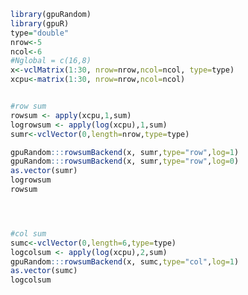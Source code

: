 <!--
%\VignetteEngine{knitr::knitr}
%\VignetteIndexEntry{logrowcolsum}
-->


```r
library(gpuRandom)
library(gpuR)
type="double"
nrow<-5
ncol<-6
#Nglobal = c(16,8) 
x<-vclMatrix(1:30, nrow=nrow,ncol=ncol, type=type)
xcpu<-matrix(1:30, nrow=nrow,ncol=ncol)


#row sum
rowsum <- apply(xcpu,1,sum)
logrowsum <- apply(log(xcpu),1,sum)
sumr<-vclVector(0,length=nrow,type=type)

gpuRandom:::rowsumBackend(x, sumr,type="row",log=1)
gpuRandom:::rowsumBackend(x, sumr,type="row",log=0)
as.vector(sumr)
logrowsum
rowsum




#col sum
sumc<-vclVector(0,length=6,type=type)
logcolsum <- apply(log(xcpu),2,sum)
gpuRandom:::rowsumBackend(x, sumc,type="col",log=1)
as.vector(sumc)
logcolsum



```
